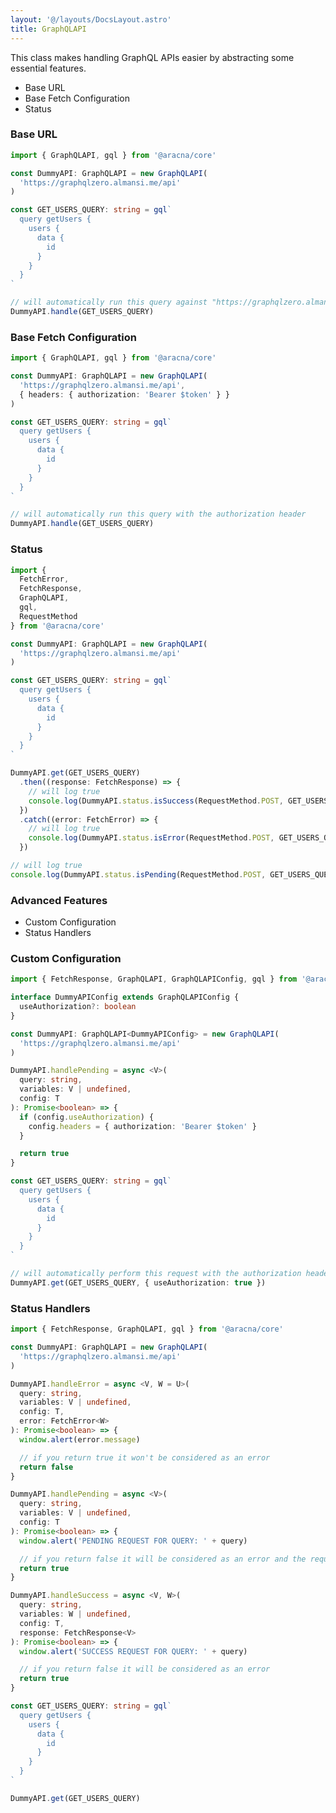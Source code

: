 ```yaml
---
layout: '@/layouts/DocsLayout.astro'
title: GraphQLAPI
---
```


This class makes handling GraphQL APIs easier by abstracting some essential features.

- Base URL
- Base Fetch Configuration
- Status

### Base URL

```ts
import { GraphQLAPI, gql } from '@aracna/core'

const DummyAPI: GraphQLAPI = new GraphQLAPI(
  'https://graphqlzero.almansi.me/api'
)

const GET_USERS_QUERY: string = gql`
  query getUsers {
    users {
      data {
        id
      }
    }
  }
`

// will automatically run this query against "https://graphqlzero.almansi.me/api"
DummyAPI.handle(GET_USERS_QUERY)
```

### Base Fetch Configuration

```ts
import { GraphQLAPI, gql } from '@aracna/core'

const DummyAPI: GraphQLAPI = new GraphQLAPI(
  'https://graphqlzero.almansi.me/api',
  { headers: { authorization: 'Bearer $token' } }
)

const GET_USERS_QUERY: string = gql`
  query getUsers {
    users {
      data {
        id
      }
    }
  }
`

// will automatically run this query with the authorization header
DummyAPI.handle(GET_USERS_QUERY)
```

### Status

```ts
import {
  FetchError,
  FetchResponse,
  GraphQLAPI,
  gql,
  RequestMethod
} from '@aracna/core'

const DummyAPI: GraphQLAPI = new GraphQLAPI(
  'https://graphqlzero.almansi.me/api'
)

const GET_USERS_QUERY: string = gql`
  query getUsers {
    users {
      data {
        id
      }
    }
  }
`

DummyAPI.get(GET_USERS_QUERY)
  .then((response: FetchResponse) => {
    // will log true
    console.log(DummyAPI.status.isSuccess(RequestMethod.POST, GET_USERS_QUERY))
  })
  .catch((error: FetchError) => {
    // will log true
    console.log(DummyAPI.status.isError(RequestMethod.POST, GET_USERS_QUERY))
  })

// will log true
console.log(DummyAPI.status.isPending(RequestMethod.POST, GET_USERS_QUERY))
```

### Advanced Features

- Custom Configuration
- Status Handlers

### Custom Configuration

```ts
import { FetchResponse, GraphQLAPI, GraphQLAPIConfig, gql } from '@aracna/core'

interface DummyAPIConfig extends GraphQLAPIConfig {
  useAuthorization?: boolean
}

const DummyAPI: GraphQLAPI<DummyAPIConfig> = new GraphQLAPI(
  'https://graphqlzero.almansi.me/api'
)

DummyAPI.handlePending = async <V>(
  query: string,
  variables: V | undefined,
  config: T
): Promise<boolean> => {
  if (config.useAuthorization) {
    config.headers = { authorization: 'Bearer $token' }
  }

  return true
}

const GET_USERS_QUERY: string = gql`
  query getUsers {
    users {
      data {
        id
      }
    }
  }
`

// will automatically perform this request with the authorization header
DummyAPI.get(GET_USERS_QUERY, { useAuthorization: true })
```

### Status Handlers

```ts
import { FetchResponse, GraphQLAPI, gql } from '@aracna/core'

const DummyAPI: GraphQLAPI = new GraphQLAPI(
  'https://graphqlzero.almansi.me/api'
)

DummyAPI.handleError = async <V, W = U>(
  query: string,
  variables: V | undefined,
  config: T,
  error: FetchError<W>
): Promise<boolean> => {
  window.alert(error.message)

  // if you return true it won't be considered as an error
  return false
}

DummyAPI.handlePending = async <V>(
  query: string,
  variables: V | undefined,
  config: T
): Promise<boolean> => {
  window.alert('PENDING REQUEST FOR QUERY: ' + query)

  // if you return false it will be considered as an error and the request won't be performed
  return true
}

DummyAPI.handleSuccess = async <V, W>(
  query: string,
  variables: W | undefined,
  config: T,
  response: FetchResponse<V>
): Promise<boolean> => {
  window.alert('SUCCESS REQUEST FOR QUERY: ' + query)

  // if you return false it will be considered as an error
  return true
}

const GET_USERS_QUERY: string = gql`
  query getUsers {
    users {
      data {
        id
      }
    }
  }
`

DummyAPI.get(GET_USERS_QUERY)
```
